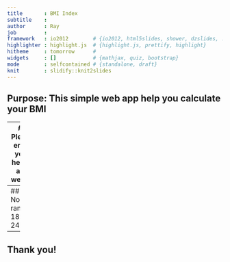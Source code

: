 ```yaml
---
title       : BMI Index
subtitle    : 
author      : Ray
job         : 
framework   : io2012        # {io2012, html5slides, shower, dzslides, ...}
highlighter : highlight.js  # {highlight.js, prettify, highlight}
hitheme     : tomorrow      # 
widgets     : []            # {mathjax, quiz, bootstrap}
mode        : selfcontained # {standalone, draft}
knit        : slidify::knit2slides
---
```

## Purpose: This simple web app help you calculate your BMI

--- 
## Please enter your height and weight

---
## Normal range: 18.5 - 24.99

--- 

## Thank you!




